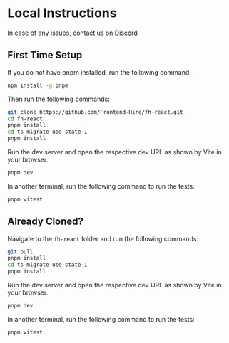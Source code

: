 # Local Instructions

In case of any issues, contact us on [Discord](https://discord.gg/DWAVqksVtx)

## First Time Setup

If you do not have pnpm installed, run the following command:

```sh
npm install -g pnpm
```

Then run the following commands:

```sh
git clone https://github.com/Frontend-Hire/fh-react.git
cd fh-react
pnpm install
cd ts-migrate-use-state-1
pnpm install
```

Run the dev server and open the respective dev URL as shown by Vite in your browser.

```sh
pnpm dev
```

In another terminal, run the following command to run the tests:

```sh
pnpm vitest
```

## Already Cloned?

Navigate to the `fh-react` folder and run the following commands:

```sh
git pull
pnpm install
cd ts-migrate-use-state-1
pnpm install
```

Run the dev server and open the respective dev URL as shown by Vite in your browser.

```sh
pnpm dev
```

In another terminal, run the following command to run the tests:

```sh
pnpm vitest
```
